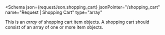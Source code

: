 
<Schema
  json={requestJson.shopping_cart}
  jsonPointer="/shopping_cart"
  name="Request | Shopping Cart"
  type="array<object>"
>
  This is an _array_ of shopping cart item objects. A shopping cart should
  consist of an array of one or more item objects.
</Schema>
